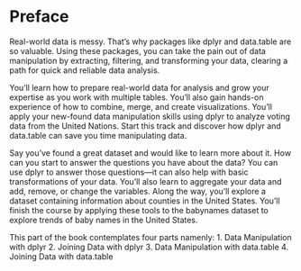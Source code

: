 # Preface {.unnumbered}


Real-world data is messy. That’s why packages like dplyr and data.table 
are so valuable. Using these packages, you can take the pain out of data
manipulation by extracting, filtering, and transforming your data, clearing
a path for quick and reliable data analysis.

You’ll learn how to prepare real-world data for analysis and grow your
expertise as you work with multiple tables. You’ll also gain hands-on experience
of how to combine, merge, and create visualizations. You'll apply your new-found
data manipulation skills using dplyr to analyze voting data from the United
Nations. Start this track and discover how dplyr and data.table can save you
time manipulating data.


Say you've found a great dataset and would like to learn more about it. 
How can you start to answer the questions you have about the data? 
You can use dplyr to answer those questions—it can also help with basic 
transformations of your data. You'll also learn to aggregate your data and add,
remove, or change the variables. Along the way, you'll explore a dataset
containing information about counties in the United States. You'll finish
the course by applying these tools to the babynames dataset to explore trends
of baby names in the United States.

This part of the book contemplates four parts namenly:
1. Data Manipulation with dplyr
2. Joining Data with dplyr
3. Data Manipulation with data.table
4. Joining Data with data.table 
